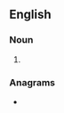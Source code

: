 ==English==

===Noun===
{{head|en|noun plural form}}

# {{plural of|pseudoprime|lang=en}}

===Anagrams===
* {{l|en|superimposed}}